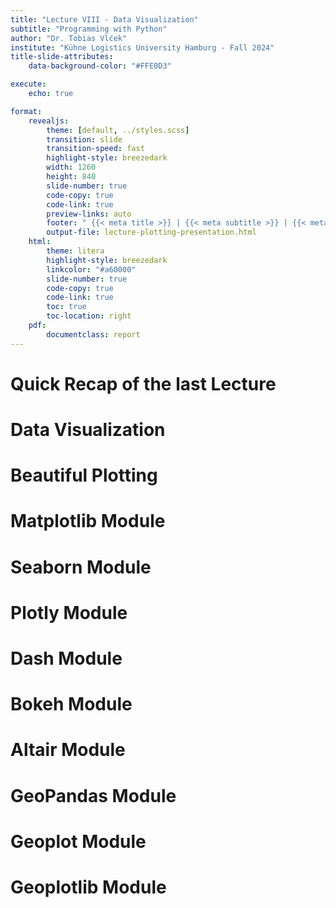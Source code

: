 ```yaml
---
title: "Lecture VIII - Data Visualization"
subtitle: "Programming with Python"
author: "Dr. Tobias Vlćek"
institute: "Kühne Logistics University Hamburg - Fall 2024"
title-slide-attributes:
    data-background-color: "#FFE0D3"

execute:
    echo: true

format:
    revealjs:
        theme: [default, ../styles.scss]
        transition: slide
        transition-speed: fast
        highlight-style: breezedark
        width: 1260
        height: 840
        slide-number: true
        code-copy: true
        code-link: true
        preview-links: auto
        footer: " {{< meta title >}} | {{< meta subtitle >}} | {{< meta author >}} | [Home](lecture-plotting.qmd)"
        output-file: lecture-plotting-presentation.html
    html:
        theme: litera
        highlight-style: breezedark
        linkcolor: "#a60000"
        slide-number: true
        code-copy: true
        code-link: true
        toc: true
        toc-location: right
    pdf: 
        documentclass: report
---
```


# [Quick Recap of the last Lecture]{.flow} {.title} 

# [Data Visualization]{.flow} {.title}

# [Beautiful Plotting]{.flow} {.title}

# [Matplotlib Module]{.flow} {.title}

# [Seaborn Module]{.flow} {.title}

# [Plotly Module]{.flow} {.title}

# [Dash Module]{.flow} {.title}

# [Bokeh Module]{.flow} {.title}

# [Altair Module]{.flow} {.title}

# [GeoPandas Module]{.flow} {.title}

# [Geoplot Module]{.flow} {.title}

# [Geoplotlib Module]{.flow} {.title}
